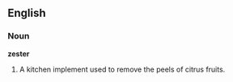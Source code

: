 ==English==

===Noun===

'''zester'''

#A kitchen implement used to remove the peels of citrus fruits.